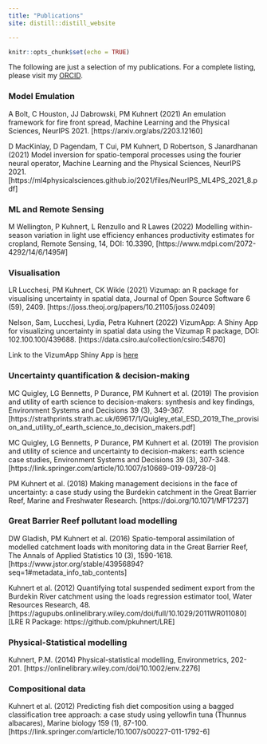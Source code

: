 ```yaml
---
title: "Publications"
site: distill::distill_website

---
```


```r
knitr::opts_chunk$set(echo = TRUE)
```

The following are just a selection of my publications.  For a complete listing, please visit my [ORCID](https://orcid.org/0000-0001-9070-0091).

### Model Emulation

A Bolt, C Houston, JJ Dabrowski, PM Kuhnert (2021) An emulation framework for fire front spread, Machine Learning and the Physical Sciences, NeurIPS 2021. [https://arxiv.org/abs/2203.12160]

D MacKinlay, D Pagendam, T Cui, PM Kuhnert, D Robertson, S Janardhanan (2021) Model inversion for spatio-temporal processes using the fourier neural operator, Machine Learning and the Physical Sciences, NeurIPS 2021.[https://ml4physicalsciences.github.io/2021/files/NeurIPS_ML4PS_2021_8.pdf]

### ML and Remote Sensing

M Wellington, P Kuhnert, L Renzullo and R Lawes (2022) Modelling within-season variation in light use efficiency enhances productivity estimates for cropland, Remote Sensing, 14, DOI: 10.3390, [https://www.mdpi.com/2072-4292/14/6/1495#]


### Visualisation

LR Lucchesi, PM Kuhnert, CK Wikle (2021) Vizumap: an R package for visualising uncertainty in spatial data, Journal of Open Source Software 6 (59), 2409.
[https://joss.theoj.org/papers/10.21105/joss.02409]

Nelson, Sam, Lucchesi, Lydia, Petra Kuhnert (2022) VizumApp: A Shiny App for visualizing uncertainty in spatial data using the Vizumap R package, DOI: 102.100.100/439688.
[https://data.csiro.au/collection/csiro:54870]

Link to the VizumApp Shiny App is [here](https://shiny.csiro.au/VizumApp/)

### Uncertainty quantification \& decision-making

MC Quigley, LG Bennetts, P Durance, PM Kuhnert et al. (2019) The provision and utility of earth science to decision-makers: synthesis and key findings, Environment Systems and Decisions 39 (3), 349-367.
[https://strathprints.strath.ac.uk/69617/1/Quigley_etal_ESD_2019_The_provision_and_utility_of_earth_science_to_decision_makers.pdf]

MC Quigley, LG Bennetts, P Durance, PM Kuhnert et al. (2019) The provision and utility of science and uncertainty to decision-makers: earth science case studies, Environment Systems and Decisions 39 (3), 307-348.
[https://link.springer.com/article/10.1007/s10669-019-09728-0]

PM Kuhnert et al. (2018) Making management decisions in the face of uncertainty: a case study using the Burdekin catchment in the Great Barrier Reef, Marine and Freshwater Research.
[https://doi.org/10.1071/MF17237]

### Great Barrier Reef pollutant load modelling

DW Gladish, PM Kuhnert et al. (2016) Spatio-temporal assimilation of modelled catchment loads with monitoring data in the Great Barrier Reef, The Annals of Applied Statistics 10 (3), 1590-1618.
[https://www.jstor.org/stable/43956894?seq=1#metadata_info_tab_contents]

Kuhnert et al. (2012) Quantifying total suspended sediment export from the Burdekin River catchment using the loads regression estimator tool, Water Resources Research, 48.
[https://agupubs.onlinelibrary.wiley.com/doi/full/10.1029/2011WR011080]
[LRE R Package: https://github.com/pkuhnert/LRE]

### Physical-Statistical modelling

Kuhnert, P.M. (2014) Physical-statistical modelling, Environmetrics, 202-201.
[https://onlinelibrary.wiley.com/doi/10.1002/env.2276]

### Compositional data

Kuhnert et al. (2012) Predicting fish diet composition using a bagged classification tree approach: a case study using yellowfin tuna (Thunnus albacares), Marine biology 159 (1), 87-100.
[https://link.springer.com/article/10.1007/s00227-011-1792-6]